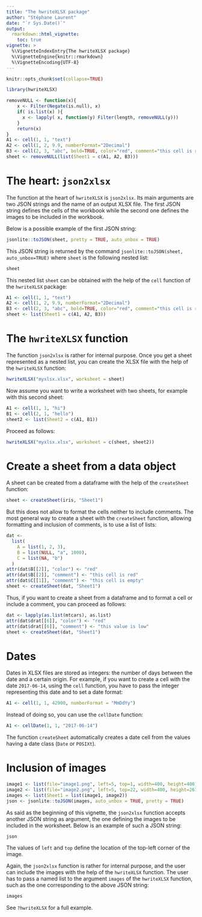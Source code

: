 ```yaml
---
title: "The hwriteXLSX package"
author: "Stéphane Laurent"
date: "`r Sys.Date()`"
output: 
  rmarkdown::html_vignette:
    toc: true
vignette: >
  %\VignetteIndexEntry{The hwriteXLSX package}
  %\VignetteEngine{knitr::rmarkdown}
  %\VignetteEncoding{UTF-8}
---
```


```r
knitr::opts_chunk$set(collapse=TRUE)
```

```r
library(hwriteXLSX)
```

```r
removeNULL <- function(x){
    x <- Filter(Negate(is.null), x)
    if( is.list(x) ){
      x <- lapply( x, function(y) Filter(length, removeNULL(y)))
    }
    return(x)
}
A1 <- cell(1, 1, "text")
A2 <- cell(1, 2, 9.9, numberFormat="2Decimal")
B3 <- cell(2, 3, "abc", bold=TRUE, color="red", comment="this cell is red")
sheet <- removeNULL(list(Sheet1 = c(A1, A2, B3)))
```

# The heart: `json2xlsx`

The function at the heart of `hwriteXLSX` is `json2xlsx`. Its main arguments are two JSON strings and the name of an output XLSX file. 
The first JSON string defines the cells of the workbook while the second one defines the images to be included in the workbook. 

Below is a possible example of the first JSON string:

```r
jsonlite::toJSON(sheet, pretty = TRUE, auto_unbox = TRUE)
```

This JSON string is returned by the command `jsonlite::toJSON(sheet, auto_unbox=TRUE)` where `sheet` is the following nested list:

```r
sheet
```

This nested list `sheet` can be obtained with the help of the `cell` function of the `hwriteXLSX` package:

```r
A1 <- cell(1, 1, "text")
A2 <- cell(1, 2, 9.9, numberFormat="2Decimal")
B3 <- cell(2, 3, "abc", bold=TRUE, color="red", comment="this cell is red")
sheet <- list(Sheet1 = c(A1, A2, B3))
```

# The `hwriteXLSX` function

The function `json2xlsx` is rather for internal purpose. 
Once you get a sheet represented as a nested list, you can create the XLSX file with the help of the `hwriteXLSX` function:

```r
hwriteXLSX("myxlsx.xlsx", worksheet = sheet)
```

Now assume you want to write a worksheet with two sheets, for example with this second sheet:

```r
A1 <- cell(1, 1, "hi")
B1 <- cell(2, 1, "hello")
sheet2 <- list(Sheet2 = c(A1, B1))
```

Proceed as follows:

```r
hwriteXLSX("myxlsx.xlsx", worksheet = c(sheet, sheet2))
```


# Create a sheet from a data object

A sheet can be created from a dataframe with the help of the `createSheet` function:

```r
sheet <- createSheet(iris, "Sheet1")
```

But this does not allow to format the cells neither to include comments. 
The most general way to create a sheet with the `createSheet` function, allowing formatting and inclusion of comments, is to use a list of lists:

```r
dat <-
  list(
    A = list(1, 2, 3),
    B = list(NULL, "a", 1000),
    C = list(NA, "b")
  )
attr(dat$B[[2]], "color") <- "red"
attr(dat$B[[2]], "comment") <- "this cell is red"
attr(dat$C[[1]], "comment") <- "this cell is empty"
sheet <- createSheet(dat, "Sheet1")
```

Thus, if you want to create a sheet from a dataframe and to format a cell or include a comment, you can proceed as follows:

```r
dat <- lapply(as.list(mtcars), as.list)
attr(dat$drat[[6]], "color") <- "red"
attr(dat$drat[[6]], "comment") <- "this value is low"
sheet <- createSheet(dat, "Sheet1")
```

# Dates

Dates in XLSX files are stored as integers: the number of days between the date and a certain origin. 
For example, if you want to create a cell with the date `2017-06-14`, using the `cell` function, you have to pass the integer representing this date and to set a date format:

```r
A1 <- cell(1, 1, 42900, numberFormat = "MmDdYy")
```

Instead of doing so, you can use the `cellDate` function:

```r
A1 <- cellDate(1, 1, "2017-06-14")
```

The function `createSheet` automatically creates a date cell from the values having a date class (`Date` or `POSIXt`). 



# Inclusion of images

```r
image1 <- list(file="image1.png", left=5, top=1, width=400, height=400)
image2 <- list(file="image2.png", left=5, top=22, width=400, height=267)
images <- list(Sheet1 = list(image1, image2))
json <- jsonlite::toJSON(images, auto_unbox = TRUE, pretty = TRUE)
```

As said as the beginning of this vignette, the `json2xlsx` function accepts another JSON string as argument, the one defining the images to be included in the worksheet. 
Below is an example of such a JSON string:

```r
json
```

The values of `left` and `top` define the location of the top-left corner of the image. 

Again, the `json2xlsx` function is rather for internal purpose, and the user can include the images with the help of the `hwriteXLSX` function. 
The user has to pass a named list to the argument `images` of the `hwriteXLSX` function, such as the one corresponding to the above JSON string:

```r
images
```

See `?hwriteXLSX` for a full example. 
